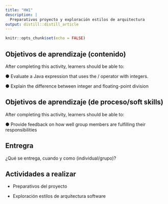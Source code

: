 ```yaml
---
title: "HW1"
description: |
  Preparativos proyecto y exploración estilos de arquitectura
output: distill::distill_article
---
```


```r
knitr::opts_chunk$set(echo = FALSE)
```

## Objetivos de aprendizaje (contenido)

After completing this activity, learners should be able to:

● Evaluate a Java expression that uses the / operator with integers.

● Explain the difference between integer and floating-point division

## Objetivos de aprendizaje (de proceso/soft skills)

After completing this activity, learners should be able to:

● Provide feedback on how well group members are fulfilling their responsibilities

## Entregra

¿Qué se entrega, cuando y como (individual/grupo)?

## Actividades a realizar

-   Preparativos del proyecto

-   Exploración estilos de arquitectura software

### 
